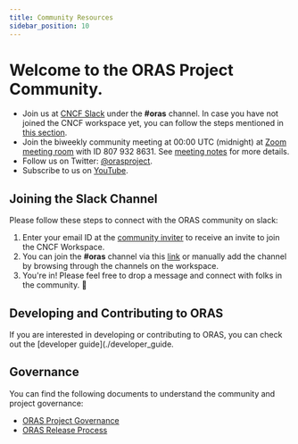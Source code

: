 ```yaml
---
title: Community Resources
sidebar_position: 10
---
```


# Welcome to the ORAS Project Community.

- Join us at [CNCF Slack](https://cloud-native.slack.com) under the **#oras** channel. In case you have not joined the CNCF workspace yet, you can follow the steps mentioned in [this section](#joining-the-slack-channel).
- Join the biweekly community meeting at 00:00 UTC (midnight) at [Zoom meeting room](https://zoom.us/j/8079328631?pwd=UzN0NUlmbmcvTTN5L0o5VUQ2YndyQT09) with ID 807 932 8631. See [meeting notes](https://hackmd.io/P-O6n222TcSMoJgHmTTduw?view) for more details.
- Follow us on Twitter: [@orasproject](https://twitter.com/orasproject).
- Subscribe to us on [YouTube](https://www.youtube.com/@cncforasproject).

## Joining the Slack Channel
Please follow these steps to connect with the ORAS community on slack:
1. Enter your email ID at the [community inviter](https://slack.cncf.io/) to receive an invite to join the CNCF Workspace.
2. You can join the **#oras** channel via this [link](https://cloud-native.slack.com/archives/CJ1KHJM5Z) or manually add the channel by browsing through the channels on the workspace.
3. You're in! Please feel free to drop a message and connect with folks in the community. 🙂

## Developing and Contributing to ORAS

If you are interested in developing or contributing to ORAS, you can check out the [developer guide](./developer_guide.

## Governance

You can find the following documents to understand the community and project governance:

- [ORAS Project Governance](https://github.com/oras-project/community/blob/main/governance/GOVERNANCE.md)
- [ORAS Release Process](https://github.com/oras-project/community/blob/main/governance/RELEASE-PROCESS.md)